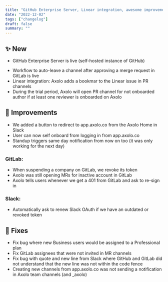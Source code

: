 ```yaml
---
title: "GitHub Enterprise Server, Linear integration, awesome improvements and exciting bug fixes..."
date: "2022-12-02"
tags: ["changelog"]
draft: false
summary: ""
---
```


## ✨ New

- GitHub Enterprise Server is live (self-hosted instance of GitHub)

<ImageContainer
  alt="github-enterprise-server"
  src="/blog/static/images/changelog/github-enterprise-server.jpg"
  classNameDiv="mx-10 lg:mx-20"
  classNameImage=""
  width={2962}
  height={1626}
/>

- Workflow to auto-leave a channel after approving a merge request in GitLab is live
- Linear integration: Axolo adds a bookmar to the Linear issue in PR channels
  <ImageContainer
    alt="linear-integration"
    src="/blog/static/images/changelog/linear-integration.jpg"
    classNameDiv="mx-10 lg:mx-20"
    classNameImage=""
    width={2152}
    height={174}
  />
- During the trial period, Axolo will open PR channel for not onboarded author if at least one reviewer is onboarded on Axolo

## 🔨 Improvements

- We added a button to redirect to app.axolo.co from the Axolo Home in Slack
- User can now self onboard from logging in from app.axolo.co
- Standup triggers same day notification from now on too (it was only working for the next day)

### GitLab:

- When suspending a company on GitLab, we revoke its token
- Axolo was still opening MRs for inactive account in GitLab
- Axolo tells users whenever we get a 401 from GitLab and ask to re-sign in

### Slack:

- Automatically ask to renew Slack OAuth if we have an outdated or revoked token

## 🐞 Fixes

- Fix bug where new Business users would be assigned to a Professional plan
- Fix GitLab assignees that were not invited in MR channels
- Fix bug with quote and new line from Slack where GitHub and GitLab did not understand that the new line was not within the code fence
- Creating new channels from app.axolo.co was not sending a notification in Axolo team channels (and \_axolo)
